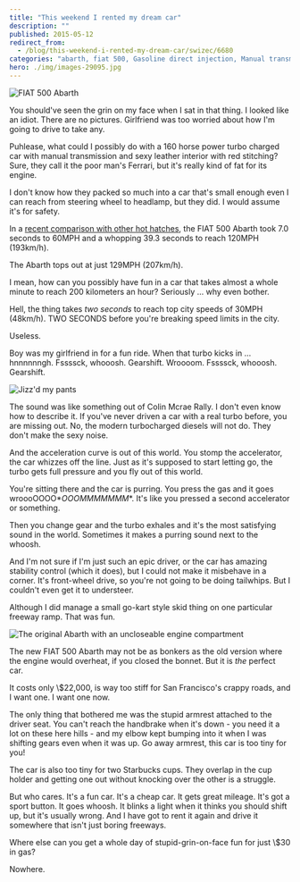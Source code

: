```yaml
---
title: "This weekend I rented my dream car"
description: ""
published: 2015-05-12
redirect_from:
  - /blog/this-weekend-i-rented-my-dream-car/swizec/6680
categories: "abarth, fiat 500, Gasoline direct injection, Manual transmission, Travel + Events, Turbocharger"
hero: ./img/images-29095.jpg
---
```


![FIAT 500 Abarth](./img/images-29095.jpg)

You should've seen the grin on my face when I sat in that thing. I looked like an idiot. There are no pictures. Girlfriend was too worried about how I'm going to drive to take any.

Puhlease, what could I possibly do with a 160 horse power turbo charged car with manual transmission and sexy leather interior with red stitching? Sure, they call it the poor man's Ferrari, but it's really kind of fat for its engine.

I don't know how they packed so much into a car that's small enough even I can reach from steering wheel to headlamp, but they did. I would assume it's for safety.

In a [recent comparison with other hot hatches](http://www.caranddriver.com/comparisons/2014-ford-fiesta-st-vs-2014-fiat-500-abarth-2014-mini-cooper-s-hardtop-final-scoring-performance-data-and-complete-specs-page-5), the FIAT 500 Abarth took 7.0 seconds to 60MPH and a whopping 39.3 seconds to reach 120MPH (193km/h).

The Abarth tops out at just 129MPH (207km/h).

I mean, how can you possibly have fun in a car that takes almost a whole minute to reach 200 kilometers an hour? Seriously ... why even bother.

Hell, the thing takes _two seconds_ to reach top city speeds of 30MPH (48km/h). TWO SECONDS before you're breaking speed limits in the city.

Useless.

Boy was my girlfriend in for a fun ride. When that turbo kicks in ... hnnnnnngh. Fssssck, whooosh. Gearshift. Wroooom. Fssssck, whooosh. Gearshift.

![Jizz'd my pants](./img/images-29087.gif)

The sound was like something out of Colin Mcrae Rally. I don't even know how to describe it. If you've never driven a car with a real turbo before, you are missing out. No, the modern turbocharged diesels will not do. They don't make the sexy noise.

And the acceleration curve is out of this world. You stomp the accelerator, the car whizzes off the line. Just as it's supposed to start letting go, the turbo gets full pressure and you fly out of this world.

You're sitting there and the car is purring. You press the gas and it goes wroooOOOO\*_OOOMMMMMMM_\*. It's like you pressed a second accelerator or something.

Then you change gear and the turbo exhales and it's the most satisfying sound in the world. Sometimes it makes a purring sound next to the whoosh.

And I'm not sure if I'm just such an epic driver, or the car has amazing stability control (which it does), but I could not make it misbehave in a corner. It's front-wheel drive, so you're not going to be doing tailwhips. But I couldn't even get it to understeer.

Although I did manage a small go-kart style skid thing on one particular freeway ramp. That was fun.

![The original Abarth with an uncloseable engine compartment](./img/images-29091.jpg)

The new FIAT 500 Abarth may not be as bonkers as the old version where the engine would overheat, if you closed the bonnet. But it is _the_ perfect car.

It costs only \\\$22,000, is way too stiff for San Francisco's crappy roads, and I want one. I want one now.

The only thing that bothered me was the stupid armrest attached to the driver seat. You can't reach the handbrake when it's down - you need it a lot on these here hills - and my elbow kept bumping into it when I was shifting gears even when it was up. Go away armrest, this car is too tiny for you!

The car is also too tiny for two Starbucks cups. They overlap in the cup holder and getting one out without knocking over the other is a struggle.

But who cares. It's a fun car. It's a cheap car. It gets great mileage. It's got a sport button. It goes whoosh. It blinks a light when it thinks you should shift up, but it's usually wrong. And I have got to rent it again and drive it somewhere that isn't just boring freeways.

Where else can you get a whole day of stupid-grin-on-face fun for just \\\$30 in gas?

Nowhere.
